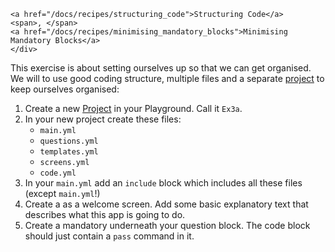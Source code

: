 
    <a href="/docs/recipes/structuring_code">Structuring Code</a>
    <span>, </span>
    <a href="/docs/recipes/minimising_mandatory_blocks">Minimising Mandatory Blocks</a>
    </div>

This exercise is about setting ourselves up so that we can get organised.  We will to use
good coding structure, multiple files and a separate [project](/docs/textbook/chapter_01/00-30#1-navbar-and-playground-menu)
to keep ourselves organised:

1. Create a new [Project](https://docassemble.org/docs/playground.html#projects) in your Playground.  Call it `Ex3a`.
1. In your new project create these files:
    - `main.yml`
    - `questions.yml`
    - `templates.yml`
    - `screens.yml`
    - `code.yml`
1. In your `main.yml` add an `include` block which includes all these files (except `main.yml`!)
1. Create a <DisplayGlossaryItem item='mandatoryquestionblock' /> as a welcome screen.  Add some 
basic explanatory text that describes what this app is going to do.
1. Create a mandatory <DisplayGlossaryItem item='codeblock' /> underneath your question block.  The
code block should just contain a `pass` command in it.